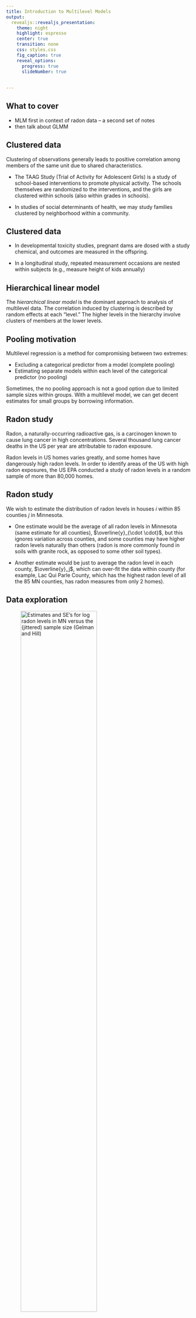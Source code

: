 ```yaml
---
title: Introduction to Multilevel Models
output: 
  revealjs::revealjs_presentation:
    theme: night
    highlight: espresso
    center: true
    transition: none
    css: styles.css
    fig_caption: true
    reveal_options:
      progress: true
      slideNumber: true
      
  
---
```



## What to cover


- MLM first in context of radon data -- a second set of notes
- then talk about GLMM

## Clustered data
Clustering of observations generally leads to positive correlation among members of the same unit due to shared characteristics.

- The TAAG Study (Trial of Activity for Adolescent Girls) is a study of school-based interventions to promote physical activity.  The schools themselves are randomized to the interventions, and the girls are clustered within schools (also within grades in schools).

- In studies of social determinants of health, we may study families clustered by neighborhood within a community.  

## Clustered data 
- In developmental toxicity studies, pregnant dams are dosed with a study chemical, and outcomes are measured in the offspring.

- In a longitudinal study, repeated measurement occasions are nested within subjects (e.g., measure height of kids annually)

## Hierarchical linear model

The *hierarchical linear model* is the dominant approach to analysis of multilevel data.  The correlation induced by clustering is described by random effects at each "level."  The higher levels in the hierarchy involve clusters of members at the lower levels.

## Pooling motivation

Multilevel regression is a method for compromising between two extremes: 

- Excluding a categorical predictor from a model (complete pooling)
- Estimating separate models within each level of the categorical
  predictor (no pooling)
  
  
Sometimes, the no pooling approach is not a good option due to limited sample sizes within groups. With a multilevel model, we can get decent estimates for small groups by borrowing information.

## Radon study

Radon, a naturally-occurring radioactive gas, is a carcinogen known to cause lung cancer in high concentrations.  Several thousand lung cancer deaths in the US per year are attributable to radon exposure.

Radon levels in US homes varies greatly, and some homes have dangerously high radon levels.  In order to identify areas of the US with high radon exposures, the US EPA conducted a study of radon levels in a random sample of more than 80,000 homes.

## Radon study

We wish to estimate the distribution of radon levels in houses $i$ within 85 counties $j$ in Minnesota.  

- One estimate would be the average of all radon levels in Minnesota (same estimate for all counties), $\overline{y}_{\cdot \cdot}$, but this ignores variation across counties, and some counties may have higher radon levels naturally than others (radon is more commonly found in soils with granite rock, as opposed to some other soil types).

- Another estimate would be just to average the radon level in each
  county, $\overline{y}_j$, which can over-fit the data within county (for example, Lac Qui Parle County, which has the highest radon level of all the 85 MN counties, has radon measures from only 2 homes). 

## Data exploration
![Estimates and SE's for log radon levels in MN versus the
    (jittered) sample size (Gelman and Hill)](figures/gelman1.jpg){width=70%}
    
## Radon study

The multilevel estimates in the previous slide represent a compromise between the two extremes.  In this simple setting (with no predictors), the multilevel estimate for county $j$ can be approximated as a weighted average of the mean of all observations in the county (the unpooled estimate $\overline{y}_j$), and the mean over all counties (the completely pooled estimate, $\overline{y}_{\cdot \cdot}$).
}

## Radon study

$$\widehat{\alpha}_j \approx
\frac{\frac{n_j}{{\sigma^2}_y}\overline{y}_j+\frac{1}{{\sigma^2}_{\alpha}}\overline{y}_{\cdot\cdot}}{\frac{n_j}{{\sigma^2}_y}+\frac{1}{{\sigma^2}_{\alpha}}},$$
    where 
    
- $n_j$ is the number of homes measured in county $j$

- ${\sigma^2}_y$ is the within-county variance in the log radon
  measurements
  
- ${\sigma^2}_{\alpha}$ is the variance across the average log radon
  levels of different counties

## Radon study

The weighted average reflects the relative amount of information available on each individual county, compared to that available across all counties.

- Averages from counties with smaller sample sizes are less precise, so the weighting shrinks the multilevel estimates closer to the overall state average.  For example, if $n_j=0,$ the multilevel estimate is just $\overline{y}_{\cdot \cdot}$.

- Averages from counties with larger sample sizes are more precise, and the multilevel estimates are closer to the county averages.  As $n_j \rightarrow \infty$, the multilevel estimate is just the county average $\overline{y}_j$.

- In intermediate cases, the multilevel estimate is in between the
  extremes.

## Radon study

In practice, we carry out all estimation together (estimate variances along with the $\alpha$ parameters), but we won't worry about this yet.

Code for the radon analysis [is available at](http://www.stat.columbia.edu/~gelman/arm/examples/radon/radon_chap12.R)  .


## Location of measurement in radon study

One important predictor of radon levels is the floor on which the measurement is taken:  basement ($x_i=0$) or first floor ($x_i=1$); radon comes from underground and can enter more easily when the house is built into the ground.

First, we examine the complete-pooling regression, $y_i=\alpha+\beta x_i + \varepsilon_i$, and the no-pooling regression $y_i=\alpha_{j[i]}+\beta x_i + \varepsilon_i$, where $\alpha_{j[i]}$ is the mean log radon level from basement
measures of homes (indexed by i) in county $j$. 

The following plot shows the solid lines $\widehat{y}=\widehat{\alpha}+\widehat{\beta} x$ for eight selected counties from the no pooling model, and the dashed lines
$\widehat{y}=\widehat{\alpha}_j+\widehat{\beta}x$ from the complete pooling model.

## No pooling and pooling

![Complete-pooling and no-pooling regression fits to radon
data (Gelman and Hill)](figures/gelman2.jpg){width=70%}
  
## Interpretation

The estimates of $\beta$ differ slightly for the two regressions, with $\widehat{\beta}=-0.61$ for the pooling model, and $\widehat{\beta}=-0.72$ for the no-pooling model. [(Click here for code)](radoncode.html) 

Neither analysis is perfect.  The complete-pooling analysis ignores variation in radon levels between counties, which is undesirable because our goal is to identify counties with high-radon homes -- we can't pool away the main
research question!  The no-pooling analysis is also problematic -- for example the Lac Qui Parle County line is estimated based on just two data points.

## Multilevel model

We will start with a simple multilevel model, $y_i=\alpha_0 +
\alpha_{j[i]}+\beta x_i + \varepsilon_i$, where now $\alpha_{j} \sim N(0,{\sigma^2}_\alpha)$.  We fit this model using the lmer() function in the lme4 package -- [click here for code](radoncode.html).

## Multilevel model fit
![Multilevel fit to radon data](figures/gelman3.jpg){width=90%}
    
Note that there is strong pooling in counties with few data points (multilevel
line is closer to the dashed line, as in Lac Qui Parle county), and weak
pooling in counties with larger data points (multilevel line closer to light
solid line, as in St. Louis county).

## Adding a county-level covariate

Radon comes from uranium that has been in the ground since the earth's
formation.  A measure of average uranium content of the soil was available at
the county level (but not for each house).  We will extend our model to
account for variability across counties due to uranium levels in the soil:
$y_i=\alpha_{j[i]}+\beta x_i + \varepsilon_i,$ where $\alpha_{j} \sim
N(\gamma_0,{\sigma^2}_\alpha)$ and $\varepsilon_i \sim N(0,{\sigma^2}_y)$.
To include the county-level uranium measure, $u_j$, as a predictor, we just
modify the model so that $\alpha_{j} \sim N(\gamma_0 + \gamma_1
u_j,{\sigma^2}_\alpha)$.

## To get county-specific estimates, check if uranium centered!!!

We could also allow the effect of home floor to vary by group:

$y_i=\alpha_{j[i]}+\beta_{j[i]} x_i + \varepsilon_i$, where $\varepsilon_i \sim N\Big(0,{\sigma^2}_y)$ and $\begin{pmatrix}\alpha_{j} \\ \beta_{j} \end{pmatrix}
\sim N(\begin{pmatrix}\gamma_0 + \gamma_1u_j \\ \gamma_2+\gamma_3 u_j \end{pmatrix},\begin{pmatrix} {\sigma^2}_\alpha & \rho \sigma_\alpha \sigma_\beta \\ \rho \sigma_\alpha \sigma_\beta & {\sigma^2}_\beta \end{pmatrix}\Big).$


